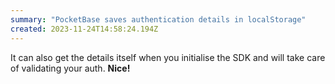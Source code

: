 ```yaml
---
summary: "PocketBase saves authentication details in localStorage"
created: 2023-11-24T14:58:24.194Z
---
```


It can also get the details itself when you initialise the SDK and will take care of validating your auth. **Nice!**
